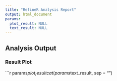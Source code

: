 ```yaml
---
title: "RefineR Analysis Report"
output: html_document
params:
  plot_result: NULL
  text_result: NULL
---
```


## Analysis Output

### Result Plot
```r
params$plot_result
cat(params$text_result, sep = "\n")
